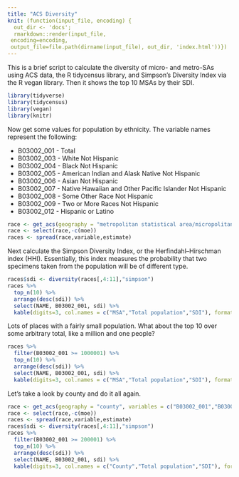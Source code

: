 ```yaml
---
title: "ACS Diversity"
knit: (function(input_file, encoding) {
  out_dir <- 'docs';
  rmarkdown::render(input_file,
 encoding=encoding,
 output_file=file.path(dirname(input_file), out_dir, 'index.html'))})
---
```


This is a brief script to calculate the diversity of micro- and metro-SAs using ACS data, the R tidycensus library, and Simpson's Diversity Index via the R vegan library. Then it shows the top 10 MSAs by their SDI.

```r
library(tidyverse)
library(tidycensus)
library(vegan)
library(knitr)
```

Now get some values for population by ethnicity. The variable names represent the following:

* B03002_001 - Total
* B03002_003 - White Not Hispanic
* B03002_004 - Black Not Hispanic
* B03002_005 - American Indian and Alask Native Not Hispanic
* B03002_006 - Asian Not Hispanic
* B03002_007 - Native Hawaiian and Other Pacific Islander Not Hispanic
* B03002_008 - Some Other Race Not Hispanic
* B03002_009 - Two or More Races Not Hispanic
* B03002_012 - Hispanic or Latino

```r
race <- get_acs(geography = "metropolitan statistical area/micropolitan statistical area", variables = c("B03002_001","B03002_003","B03002_004","B03002_005","B03002_006","B03002_007","B03002_008","B03002_009","B03002_012"))
race <- select(race,-c(moe))
races <- spread(race,variable,estimate)
```

Next calculate the Simpson Diversity Index, or the Herfindahl–Hirschman index (HHI). Essentially, this index measures the probability that two specimens taken from the population will be of different type.

```r
races$sdi <- diversity(races[,4:11],"simpson")
races %>%
  top_n(10) %>%
  arrange(desc(sdi)) %>%
  select(NAME, B03002_001, sdi) %>%
  kable(digits=3, col.names = c("MSA","Total population","SDI"), format.args = list(big.mark = ","))
```

Lots of places with a fairly small population. What about the top 10 over some arbitrary total, like a million and one people?

```r
races %>%
  filter(B03002_001 >= 1000001) %>%
  top_n(10) %>%
  arrange(desc(sdi)) %>%
  select(NAME, B03002_001, sdi) %>%
  kable(digits=3, col.names = c("MSA","Total population","SDI"), format.args = list(big.mark = ","))
```

Let's take a look by county and do it all again.

```r
race <- get_acs(geography = "county", variables = c("B03002_001","B03002_003","B03002_004","B03002_005","B03002_006","B03002_007","B03002_008","B03002_009","B03002_012"))
race <- select(race,-c(moe))
races <- spread(race,variable,estimate)
races$sdi <- diversity(races[,4:11],"simpson")
races %>%
  filter(B03002_001 >= 200001) %>%
  top_n(10) %>%
  arrange(desc(sdi)) %>%
  select(NAME, B03002_001, sdi) %>%
  kable(digits=3, col.names = c("County","Total population","SDI"), format.args = list(big.mark = ","))
```
